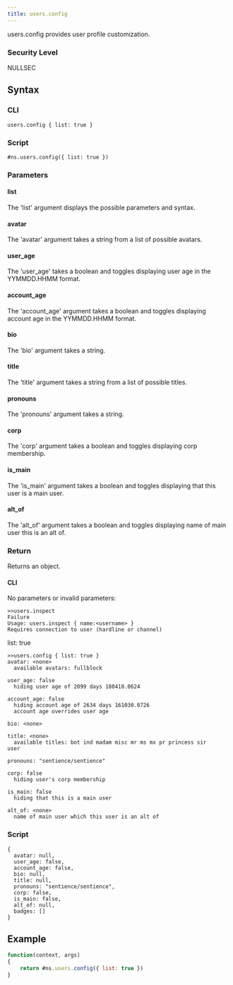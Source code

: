 ```yaml
---
title: users.config
---
```


users.config provides user profile customization.

### Security Level

NULLSEC

## Syntax

### CLI

```
users.config { list: true }
```

### Script

```
#ns.users.config({ list: true })
```

### Parameters

#### list

The 'list' argument displays the possible parameters and syntax.

#### avatar

The 'avatar' argument takes a string from a list of possible avatars.

#### user_age

The 'user_age' takes a boolean and toggles displaying user age in the YYMMDD.HHMM format.

#### account_age

The 'account_age' argument takes a boolean and toggles displaying account age in the YYMMDD.HHMM format.

#### bio

The 'bio' argument takes a string.

#### title

The 'title' argument takes a string from a list of possible titles.

#### pronouns

The 'pronouns' argument takes a string.

#### corp

The 'corp' argument takes a boolean and toggles displaying corp membership.

#### is_main

The 'is_main' argument takes a boolean and toggles displaying that this user is a main user.

#### alt_of

The 'alt_of' argument takes a boolean and toggles displaying name of main user this is an alt of.

### Return

Returns an object.

#### CLI

No parameters or invalid parameters:

```
>>users.inspect
Failure
Usage: users.inspect { name:<username> }
Requires connection to user (hardline or channel)
```

list: true

```
>>users.config { list: true }
avatar: <none>
  available avatars: fullblock

user_age: false
  hiding user age of 2099 days 180418.0624

account_age: false
  hiding account age of 2634 days 161030.0726
  account age overrides user age

bio: <none>

title: <none>
  available titles: bot ind madam misc mr ms mx pr princess sir
user

pronouns: "sentience/sentience"

corp: false
  hiding user's corp membership

is_main: false
  hiding that this is a main user

alt_of: <none>
  name of main user which this user is an alt of

```

### Script

```
{
  avatar: null,
  user_age: false,
  account_age: false,
  bio: null,
  title: null,
  pronouns: "sentience/sentience",
  corp: false,
  is_main: false,
  alt_of: null,
  badges: []
}
```

## Example

```js
function(context, args)
{
	return #ns.users.config({ list: true })
}
```
